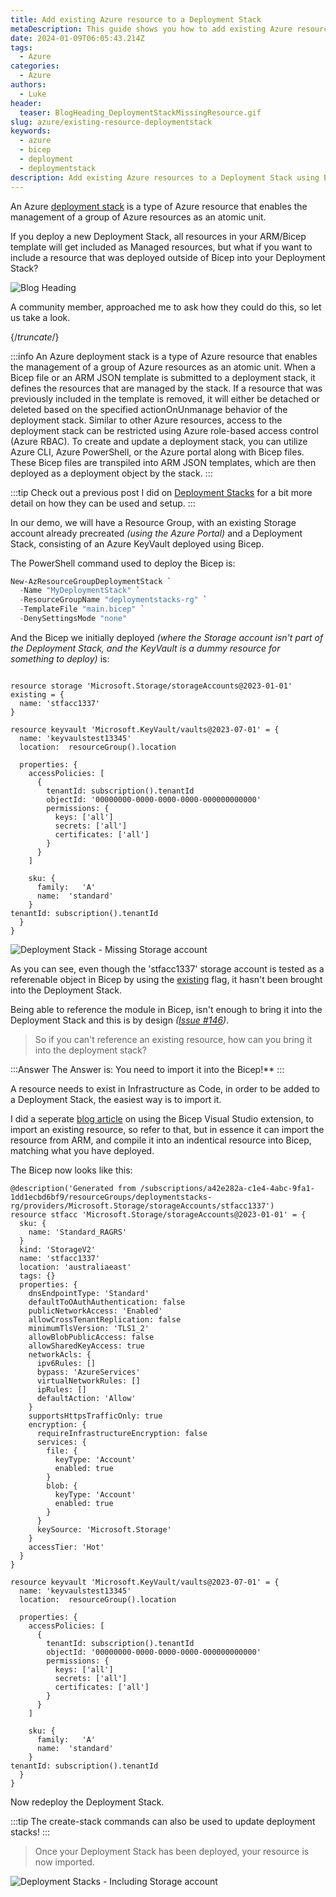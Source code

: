 ```yaml
---
title: Add existing Azure resource to a Deployment Stack
metaDescription: This guide shows you how to add existing Azure resources to a Deployment Stack using Bicep.
date: 2024-01-09T06:05:43.214Z
tags:
  - Azure
categories:
  - Azure
authors:
  - Luke
header:
  teaser: BlogHeading_DeploymentStackMissingResource.gif
slug: azure/existing-resource-deploymentstack
keywords:
  - azure
  - bicep
  - deployment
  - deploymentstack
description: Add existing Azure resources to a Deployment Stack using Bicep.
---
```


An Azure [deployment stack](https://learn.microsoft.com/azure/azure-resource-manager/bicep/deployment-stacks?tabs=azure-powershell&WT.mc_id=AZ-MVP-5004796) is a type of Azure resource that enables the management of a group of Azure resources as an atomic unit.

If you deploy a new Deployment Stack, all resources in your ARM/Bicep template will get included as Managed resources, but what if you want to include a resource that was deployed outside of Bicep into your Deployment Stack?

![Blog Heading ](BlogHeading_DeploymentStackMissingResource.gif)

A community member, approached me to ask how they could do this, so let us take a look.

{/*truncate*/}

:::info
An Azure deployment stack is a type of Azure resource that enables the management of a group of Azure resources as an atomic unit. When a Bicep file or an ARM JSON template is submitted to a deployment stack, it defines the resources that are managed by the stack. If a resource that was previously included in the template is removed, it will either be detached or deleted based on the specified actionOnUnmanage behavior of the deployment stack. Similar to other Azure resources, access to the deployment stack can be restricted using Azure role-based access control (Azure RBAC). To create and update a deployment stack, you can utilize Azure CLI, Azure PowerShell, or the Azure portal along with Bicep files. These Bicep files are transpiled into ARM JSON templates, which are then deployed as a deployment object by the stack.
:::

:::tip
Check out a previous post I did on [Deployment Stacks](https://luke.geek.nz/azure/Azure-Bicep-Deployment-with-Deployment-Stacks/) for a bit more detail on how they can be used and setup.
:::

In our demo, we will have a Resource Group, with an existing Storage account already precreated *(using the Azure Portal)* and a Deployment Stack, consisting of an Azure KeyVault deployed using Bicep.

The PowerShell command used to deploy the Bicep is:

```powershell
New-AzResourceGroupDeploymentStack `
  -Name "MyDeploymentStack" `
  -ResourceGroupName "deploymentstacks-rg" `
  -TemplateFile "main.bicep" `
  -DenySettingsMode "none"
```

And the Bicep we initially deployed *(where the Storage account isn't part of the Deployment Stack, and the KeyVault is a dummy resource for something to deploy)* is:

```bicep

resource storage 'Microsoft.Storage/storageAccounts@2023-01-01' existing = {
  name: 'stfacc1337'
}

resource keyvault 'Microsoft.KeyVault/vaults@2023-07-01' = {
  name: 'keyvaulstest13345'
  location:  resourceGroup().location
  
  properties: {
    accessPolicies: [
      {
        tenantId: subscription().tenantId
        objectId: '00000000-0000-0000-0000-000000000000'
        permissions: {
          keys: ['all']
          secrets: ['all']
          certificates: ['all']
        }
      }
    ]
    
    sku: {
      family:   'A'
      name:  'standard'
    }
tenantId: subscription().tenantId
  }
}

```

![Deployment Stack - Missing Storage account](DeploymentStack_LackingStgAccount.png)

As you can see, even though the 'stfacc1337' storage account is tested as a referenable object in Bicep by using the [existing](https://learn.microsoft.com/azure/azure-resource-manager/bicep/existing-resource?WT.mc_id=AZ-MVP-5004796) flag, it hasn't been brought into the Deployment Stack.

Being able to reference the module in Bicep, isn't enough to bring it into the Deployment Stack and this is by design *([Issue #146](https://github.com/Azure/deployment-stacks/issues/146))*.

> So if you can't reference an existing resource, how can you bring it into the deployment stack?

:::Answer
The Answer is: You need to import it into the Bicep!**
:::

A resource needs to exist in Infrastructure as Code, in order to be added to a Deployment Stack, the easiest way is to import it.

I did a seperate [blog article](https://luke.geek.nz/azure/azure-bicep-and-insert-resource/) on using the Bicep Visual Studio extension, to import an existing resource, so refer to that, but in essence it can import the resource from ARM, and compile it into an indentical resource into Bicep, matching what you have deployed.

The Bicep now looks like this:

```bicep
@description('Generated from /subscriptions/a42e282a-c1e4-4abc-9fa1-1dd1ecbd6bf9/resourceGroups/deploymentstacks-rg/providers/Microsoft.Storage/storageAccounts/stfacc1337')
resource stfacc 'Microsoft.Storage/storageAccounts@2023-01-01' = {
  sku: {
    name: 'Standard_RAGRS'
  }
  kind: 'StorageV2'
  name: 'stfacc1337'
  location: 'australiaeast'
  tags: {}
  properties: {
    dnsEndpointType: 'Standard'
    defaultToOAuthAuthentication: false
    publicNetworkAccess: 'Enabled'
    allowCrossTenantReplication: false
    minimumTlsVersion: 'TLS1_2'
    allowBlobPublicAccess: false
    allowSharedKeyAccess: true
    networkAcls: {
      ipv6Rules: []
      bypass: 'AzureServices'
      virtualNetworkRules: []
      ipRules: []
      defaultAction: 'Allow'
    }
    supportsHttpsTrafficOnly: true
    encryption: {
      requireInfrastructureEncryption: false
      services: {
        file: {
          keyType: 'Account'
          enabled: true
        }
        blob: {
          keyType: 'Account'
          enabled: true
        }
      }
      keySource: 'Microsoft.Storage'
    }
    accessTier: 'Hot'
  }
}

resource keyvault 'Microsoft.KeyVault/vaults@2023-07-01' = {
  name: 'keyvaulstest13345'
  location:  resourceGroup().location
  
  properties: {
    accessPolicies: [
      {
        tenantId: subscription().tenantId
        objectId: '00000000-0000-0000-0000-000000000000'
        permissions: {
          keys: ['all']
          secrets: ['all']
          certificates: ['all']
        }
      }
    ]
    
    sku: {
      family:   'A'
      name:  'standard'
    }
tenantId: subscription().tenantId
  }
}

```

Now redeploy the Deployment Stack.

:::tip
The create-stack commands can also be used to update deployment stacks!
:::

> Once your Deployment Stack has been deployed, your resource is now imported.

![Deployment Stacks - Including Storage account](DeploymentStack_IncludingStgAccount.png)

